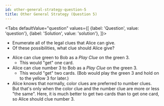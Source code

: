 ```yaml
---
id: other-general-strategy-question-5
title: Other General Strategy (Question 5)
---
```



<BeginnersGuideProgress id="other-general-strategy-question-4" />

<Tabs
  defaultValue="question"
  values={[
    {label: 'Question', value: 'question'},
    {label: 'Solution', value: 'solution'},
  ]}>
<TabItem value="question">

- Enumerate all of the legal clues that Alice can give.
- Of these possibilities, what clue should Alice give?

</TabItem>
<TabItem value="solution">

- Alice can clue green to Bob as a _Play Clue_ on the green 3.
  - This would "get" one card.
- Alice can clue number 3 to Bob as a _Play Clue_ on the green 3.
  - This would "get" two cards. (Bob would play the green 3 and hold on to the yellow 3 for later.)
- Alice knows that normally, color clues are preferred to number clues. But that's only when the color clue and the number clue are more or less "the same". Here, it is much better to get two cards than to get one card, so Alice should clue number 3.

</TabItem>
</Tabs>

<OtherGeneralStrategyQuestion5 />
